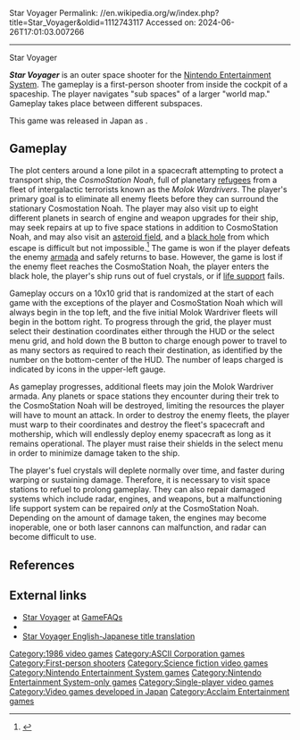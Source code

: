 Star Voyager
Permalink: //en.wikipedia.org/w/index.php?title=Star_Voyager&oldid=1112743117
Accessed on: 2024-06-26T17:01:03.007266



------
Star Voyager
{{for|the 1982 game from Imagic|Star Voyager (Atari 2600)}}
{{More citations needed|date=May 2022}}
{{Infobox video game
|title = Star Voyager
|image = SV NES.PNG
|caption = North American cover art
|developer = [[ASCII Entertainment]]
|publisher = {{vgrelease|JP|ASCII Entertainment|NA|[[Acclaim Entertainment|Acclaim]]}}
|designer = 
|composer = Mitsunori Ogihara
|platforms = [[Nintendo Entertainment System]]
|released = {{vgrelease|JP|December 23, 1986|NA|September 1987}}
|genre = [[Action game|Action]]
|modes = [[Single-player video game|Single-player]]
}}

'''''Star Voyager''''' is an outer space shooter for the [[Nintendo Entertainment System]]. The gameplay is a first-person shooter from inside the cockpit of a spaceship. The player navigates "sub spaces" of a larger "world map." Gameplay takes place between different subspaces.

This game was released in Japan as {{nihongo|'''''Cosmo Genesis'''''|コスモジェネシス}}.

==Gameplay==
The plot centers around a lone pilot in a spacecraft attempting to protect a transport ship, the ''CosmoStation Noah'', full of planetary [[refugee]]s from a fleet of intergalactic terrorists known as the ''Molok Wardrivers''. The player's primary goal is to eliminate all enemy fleets before they can surround the stationary Cosmostation Noah. The player may also visit up to eight different planets in search of engine and weapon upgrades for their ship, may seek repairs at up to five space stations in addition to CosmoStation Noah, and may also visit an [[asteroid field]], and a [[black hole]] from which escape is difficult but not impossible.<ref>{{cite web | url=https://www.youtube.com/watch?v=fDk2ppbAef0 | title=Escaping the black hole in NES Star Voyager | website=[[YouTube]] }}</ref> The game is won if the player defeats the enemy [[Naval fleet|armada]] and safely returns to base. However, the game is lost if the enemy fleet reaches the CosmoStation Noah, the player enters the black hole, the player's ship runs out of fuel crystals, or if [[Life support system|life support]] fails.

Gameplay occurs on a 10x10 grid that is randomized at the start of each game with the exceptions of the player and CosmoStation Noah which will always begin in the top left, and the five initial Molok Wardriver fleets will begin in the bottom right. To progress through the grid, the player must select their destination coordinates either through the HUD or the select menu grid, and hold down the B button to charge enough power to travel to as many sectors as required to reach their destination, as identified by the number on the bottom-center of the HUD. The number of leaps charged is indicated by icons in the upper-left gauge.

As gameplay progresses, additional fleets may join the Molok Wardriver armada. Any planets or space stations they encounter during their trek to the CosmoStation Noah will be destroyed, limiting the resources the player will have to mount an attack. In order to destroy the enemy fleets, the player must warp to their coordinates and destroy the fleet's spacecraft and mothership, which will endlessly deploy enemy spacecraft as long as it remains operational. The player must raise their shields in the select menu in order to minimize damage taken to the ship.

The player's fuel crystals will deplete normally over time, and faster during warping or sustaining damage. Therefore, it is necessary to visit space stations to refuel to prolong gameplay. They can also repair damaged systems which include radar, engines, and weapons, but a malfunctioning life support system can be repaired ''only'' at the CosmoStation Noah. Depending on the amount of damage taken, the engines may become inoperable, one or both laser cannons can malfunction, and radar can become difficult to use.

==References==
{{Reflist}}

==External links==
* [https://gamefaqs.gamespot.com/nes/587650-star-voyager Star Voyager] at [[GameFAQs]]
* {{MobyGames|id=/star-voyager_}}
* [http://superfamicom.org/famicom/info/cosmo-genesis Star Voyager English-Japanese title translation]

[[Category:1986 video games]]
[[Category:ASCII Corporation games]]
[[Category:First-person shooters]]
[[Category:Science fiction video games]]
[[Category:Nintendo Entertainment System games]]
[[Category:Nintendo Entertainment System-only games]]
[[Category:Single-player video games]]
[[Category:Video games developed in Japan]]
[[Category:Acclaim Entertainment games]]